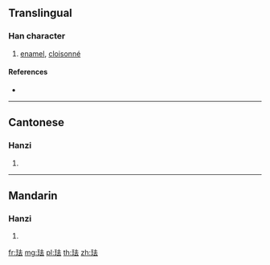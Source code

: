 {{also|琺}}
==Translingual==

===Han character===
{{Han char|rn=96|rad=玉|as=05|sn=9|four=|canj=MGGI}}

# [[enamel]], [[cloisonné]]

====References====
* {{Han ref|kx=0730.081|dkj=20934|dj=1141.200|hdz=80018.170|uh=73D0|ud=29648}}

----

==Cantonese==

===Hanzi===
{{yue-hanzi|jyut=|y=faat3|tra=琺}}

# {{defn|lang=yue|sort=玉05}}

----

==Mandarin==

===Hanzi===
{{cmn-hanzi|tra=琺|pin=[[fà]] ([[fa4]])|wg=fa<sup>4</sup>}}

# {{defn|lang=cmn|sort=玉05}}

[[fr:珐]]
[[mg:珐]]
[[pl:珐]]
[[th:珐]]
[[zh:珐]]